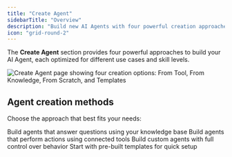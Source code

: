 ```yaml
---
title: "Create Agent"
sidebarTitle: "Overview"
description: "Build new AI Agents with four powerful creation approaches"
icon: "grid-round-2"
---
```


The **Create Agent** section provides four powerful approaches to build your AI Agent, each optimized for different use cases and skill levels.

<Frame>
  <img
    src="/images/dashboard/agent/create-agent.png"
    alt="Create Agent page showing four creation options: From Tool, From Knowledge, From Scratch, and Templates"
  />
</Frame>

## Agent creation methods

Choose the approach that best fits your needs:

<CardGroup cols={2}>
  <Card title="Create from Knowledge" icon="database" href="/platform-fundamentals/platform-tour/agents/create-from-knowledge">
    Build agents that answer questions using your knowledge base
  </Card>

  <Card title="Create from Tool" icon="wrench" href="/platform-fundamentals/platform-tour/agents/create-from-tool">
    Build agents that perform actions using connected tools
  </Card>

  <Card title="Create from Scratch" icon="code" href="/platform-fundamentals/platform-tour/agents/create-from-scratch">
    Build custom agents with full control over behavior
  </Card>

  <Card title="Create from Template" icon="image" href="/platform-fundamentals/platform-tour/agents/create-from-template">
    Start with pre-built templates for quick setup
  </Card>
</CardGroup>
